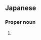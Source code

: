 ==Japanese==
{{ja-kanjitab|しお|み|yomi=kun}}

===Proper noun===
{{ja-pos|proper|しおみ}}

# {{surname|lang=ja|sort=しおみ}}